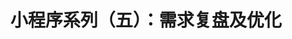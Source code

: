 ---
title: 小程序系列（五）：需求复盘及优化
description: 小程序系列（五）：需求复盘及优化
pubDate: '2024-8-27 05:00:00'
heroImage: '/战争中的鹿.jpeg'
---